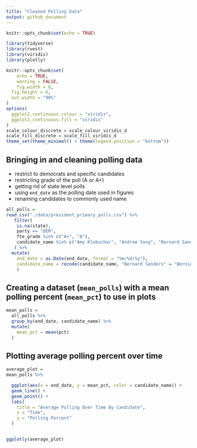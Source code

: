 ```yaml
---
title: "Cleaned Polling Data"
output: github_document
---
```


```r
knitr::opts_chunk$set(echo = TRUE)

library(tidyverse)
library(rvest)
library(viridis)
library(plotly)

knitr::opts_chunk$set(
	echo = TRUE,
	warning = FALSE,
	fig.width = 8, 
  fig.height = 6,
  out.width = "90%"
)
options(
  ggplot2.continuous.colour = "viridis",
  ggplot2.continuous.fill = "viridis"
)
scale_colour_discrete = scale_colour_viridis_d
scale_fill_discrete = scale_fill_viridis_d
theme_set(theme_minimal() + theme(legend.position = "bottom"))
```


## Bringing in and cleaning polling data

* restrict to democrats and specific candidates
* restricting grade of the poll (A or A+)
* getting rid of state level polls
* using `end_date` as the polling date used in figures
* renaming candidates to commonly used name

```r
all_polls = 
read_csv("./data/president_primary_polls.csv") %>%
   filter(
    is.na(state), 
    party == "DEM",
    fte_grade %in% c("A+", "A"),
    candidate_name %in% c("Amy Klobuchar", "Andrew Yang", "Bernard Sanders", "Elizabeth Warren", "Joseph R. Biden Jr.", "Julián Castro", "Kamala D. Harris", "Pete Buttigieg", "Cory A. Booker", "Tulsi Gabbard")
   ) %>% 
  mutate(
    end_date = as.Date(end_date, format = "%m/%d/%y"),
    candidate_name = recode(candidate_name, "Bernard Sanders" = "Bernie Sanders", "Joseph R. Biden Jr." = "Joe Biden", "Kamala D. Harris" = "Kamala Harris", "Cory A. Booker" = "Cory Booker")
    )
```

## Creating a dataset (`mean_polls`) with a mean polling percent (`mean_pct`) to use in plots 

```r
mean_polls = 
  all_polls %>% 
  group_by(end_date, candidate_name) %>% 
  mutate(
    mean_pct = mean(pct)
  )
```

## Plotting average polling percent over time 

```r
average_plot = 
mean_polls %>% 

  ggplot(aes(x = end_date, y = mean_pct, color = candidate_name)) +
  geom_line() +
  geom_point() +
  labs(
    title = "Average Polling Over Time By Candidate",
    x = "Time",
    y = "Polling Percent"
  )


ggplotly(average_plot)
```

    
